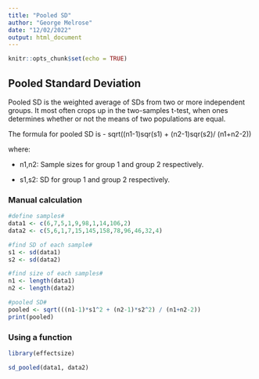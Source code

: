 ---
title: "Pooled SD"
author: "George Melrose"
date: "12/02/2022"
output: html_document
---

```{r setup, include=FALSE}
knitr::opts_chunk$set(echo = TRUE)
```

## Pooled Standard Deviation 

Pooled SD is the weighted average of SDs from two or more independent groups. It most often crops up in the two-samples t-test, when ones determines whether or not the means of two populations are equal.

The formula for pooled SD is - sqrt((n1-1)sqr(s1) + (n2-1)sqr(s2)/ (n1+n2-2))

where:

* n1,n2: Sample sizes for group 1 and group 2 respectively.

* s1,s2: SD for group 1 and group 2 respectively.

### Manual calculation
```{r}
#define samples#
data1 <- c(6,7,5,1,9,98,1,14,106,2)
data2 <- c(5,6,1,7,15,145,158,78,96,46,32,4)

#find SD of each sample#
s1 <- sd(data1)
s2 <- sd(data2)

#find size of each samples#
n1 <- length(data1)
n2 <- length(data2)

#pooled SD#
pooled <- sqrt(((n1-1)*s1^2 + (n2-1)*s2^2) / (n1+n2-2))
print(pooled)
```

### Using a function

```{r}
library(effectsize)

sd_pooled(data1, data2)
```


